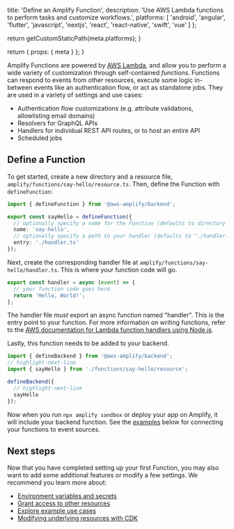 
  title: 'Define an Amplify Function',
  description:
    'Use AWS Lambda functions to perform tasks and customize workflows.',
  platforms: [
    'android',
    'angular',
    'flutter',
    'javascript',
    'nextjs',
    'react',
    'react-native',
    'swift',
    'vue'
  ]
};

  return getCustomStaticPath(meta.platforms);
}

  return {
    props: {
      meta
    }
  };
}

Amplify Functions are powered by [AWS Lambda](https://aws.amazon.com/lambda/), and allow you to perform a wide variety of customization through self-contained _functions_. Functions can respond to events from other resources, execute some logic in-between events like an authentication flow, or act as standalone jobs. They are used in a variety of settings and use cases:

- Authentication flow customizations (e.g. attribute validations, allowlisting email domains)
- Resolvers for GraphQL APIs
- Handlers for individual REST API routes, or to host an entire API
- Scheduled jobs

## Define a Function

To get started, create a new directory and a resource file, `amplify/functions/say-hello/resource.ts`. Then, define the Function with `defineFunction`:

```ts title="amplify/functions/say-hello/resource.ts"
import { defineFunction } from '@aws-amplify/backend';

export const sayHello = defineFunction({
  // optionally specify a name for the Function (defaults to directory name)
  name: 'say-hello',
  // optionally specify a path to your handler (defaults to "./handler.ts")
  entry: './handler.ts'
});
```

Next, create the corresponding handler file at `amplify/functions/say-hello/handler.ts`. This is where your function code will go.

```ts title="amplify/functions/say-hello/handler.ts"
export const handler = async (event) => {
  // your function code goes here
  return 'Hello, World!';
};
```

The handler file _must_ export an async function named "handler". This is the entry point to your function. For more information on writing functions, refer to the [AWS documentation for Lambda function handlers using Node.js](https://docs.aws.amazon.com/lambda/latest/dg/nodejs-handler.html).

Lastly, this function needs to be added to your backend.

```ts title="amplify/backend.ts"
import { defineBackend } from '@aws-amplify/backend';
// highlight-next-line
import { sayHello } from './functions/say-hello/resource';

defineBackend({
  // highlight-next-line
  sayHello
});
```

Now when you run `npx amplify sandbox` or deploy your app on Amplify, it will include your backend function. See the [examples](../examples/) below for connecting your functions to event sources.

## Next steps

Now that you have completed setting up your first Function, you may also want to add some additional features or modify a few settings. We recommend you learn more about:

- [Environment variables and secrets](../environment-variables-and-secrets/)
- [Grant access to other resources](../grant-access-to-other-resources/)
- [Explore example use cases](../examples/)
- [Modifying underlying resources with CDK](../modify-resources-with-cdk/)
